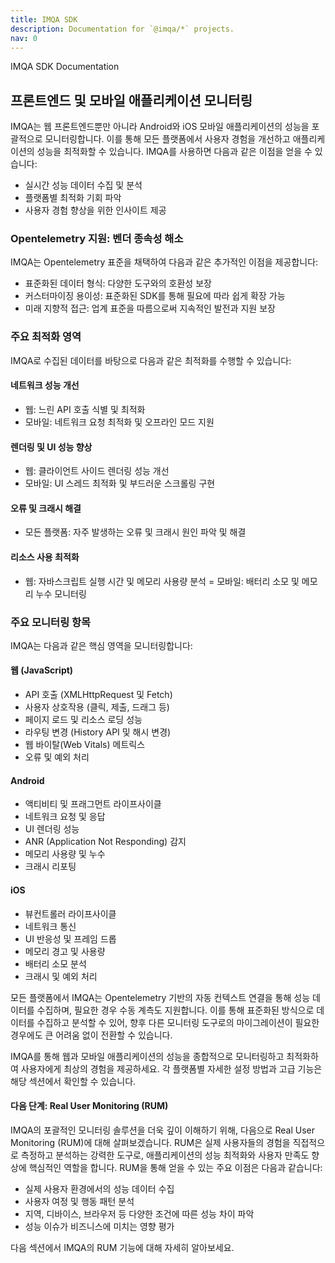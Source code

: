 ```yaml
---
title: IMQA SDK
description: Documentation for `@imqa/*` projects.
nav: 0
---
```


<Intro>
  IMQA SDK Documentation
</Intro>

## 프론트엔드 및 모바일 애플리케이션 모니터링
IMQA는 웹 프론트엔드뿐만 아니라 Android와 iOS 모바일 애플리케이션의 성능을 포괄적으로 모니터링합니다. 이를 통해 모든 플랫폼에서 사용자 경험을 개선하고 애플리케이션의 성능을 최적화할 수 있습니다.
IMQA를 사용하면 다음과 같은 이점을 얻을 수 있습니다:

- 실시간 성능 데이터 수집 및 분석
- 플랫폼별 최적화 기회 파악
- 사용자 경험 향상을 위한 인사이트 제공

### Opentelemetry 지원: 벤더 종속성 해소
IMQA는 Opentelemetry 표준을 채택하여 다음과 같은 추가적인 이점을 제공합니다:

- 표준화된 데이터 형식: 다양한 도구와의 호환성 보장
- 커스터마이징 용이성: 표준화된 SDK를 통해 필요에 따라 쉽게 확장 가능
- 미래 지향적 접근: 업계 표준을 따름으로써 지속적인 발전과 지원 보장

### 주요 최적화 영역

IMQA로 수집된 데이터를 바탕으로 다음과 같은 최적화를 수행할 수 있습니다:

#### 네트워크 성능 개선

- 웹: 느린 API 호출 식별 및 최적화
- 모바일: 네트워크 요청 최적화 및 오프라인 모드 지원

#### 렌더링 및 UI 성능 향상

- 웹: 클라이언트 사이드 렌더링 성능 개선
- 모바일: UI 스레드 최적화 및 부드러운 스크롤링 구현

#### 오류 및 크래시 해결

- 모든 플랫폼: 자주 발생하는 오류 및 크래시 원인 파악 및 해결


#### 리소스 사용 최적화

- 웹: 자바스크립트 실행 시간 및 메모리 사용량 분석
= 모바일: 배터리 소모 및 메모리 누수 모니터링



### 주요 모니터링 항목

IMQA는 다음과 같은 핵심 영역을 모니터링합니다:

#### 웹 (JavaScript)

- API 호출 (XMLHttpRequest 및 Fetch)
- 사용자 상호작용 (클릭, 제출, 드래그 등)
- 페이지 로드 및 리소스 로딩 성능
- 라우팅 변경 (History API 및 해시 변경)
- 웹 바이탈(Web Vitals) 메트릭스
- 오류 및 예외 처리

#### Android

- 액티비티 및 프래그먼트 라이프사이클
- 네트워크 요청 및 응답
- UI 렌더링 성능
- ANR (Application Not Responding) 감지
- 메모리 사용량 및 누수
- 크래시 리포팅

#### iOS

- 뷰컨트롤러 라이프사이클
- 네트워크 통신
- UI 반응성 및 프레임 드롭
- 메모리 경고 및 사용량
- 배터리 소모 분석
- 크래시 및 예외 처리

모든 플랫폼에서 IMQA는 Opentelemetry 기반의 자동 컨텍스트 연결을 통해 성능 데이터를 수집하며, 필요한 경우 수동 계측도 지원합니다. 이를 통해 표준화된 방식으로 데이터를 수집하고 분석할 수 있어, 향후 다른 모니터링 도구로의 마이그레이션이 필요한 경우에도 큰 어려움 없이 전환할 수 있습니다.


IMQA를 통해 웹과 모바일 애플리케이션의 성능을 종합적으로 모니터링하고 최적화하여 사용자에게 최상의 경험을 제공하세요. 각 플랫폼별 자세한 설정 방법과 고급 기능은 해당 섹션에서 확인할 수 있습니다.

#### 다음 단계: Real User Monitoring (RUM)

IMQA의 포괄적인 모니터링 솔루션을 더욱 깊이 이해하기 위해, 다음으로 Real User Monitoring (RUM)에 대해 살펴보겠습니다. RUM은 실제 사용자들의 경험을 직접적으로 측정하고 분석하는 강력한 도구로, 애플리케이션의 성능 최적화와 사용자 만족도 향상에 핵심적인 역할을 합니다.
RUM을 통해 얻을 수 있는 주요 이점은 다음과 같습니다:

- 실제 사용자 환경에서의 성능 데이터 수집
- 사용자 여정 및 행동 패턴 분석
- 지역, 디바이스, 브라우저 등 다양한 조건에 따른 성능 차이 파악
- 성능 이슈가 비즈니스에 미치는 영향 평가

다음 섹션에서 IMQA의 RUM 기능에 대해 자세히 알아보세요.